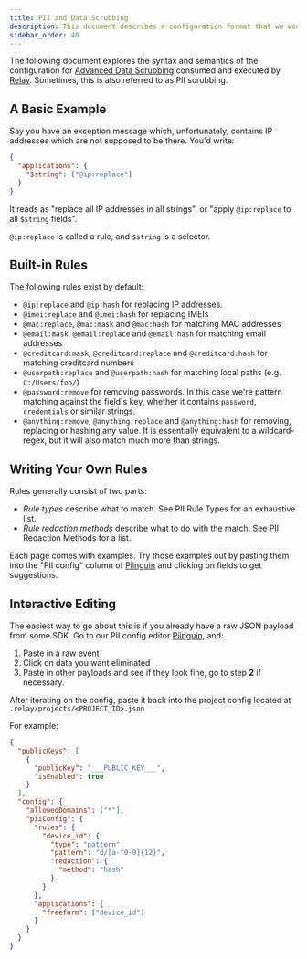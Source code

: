 ```yaml
---
title: PII and Data Scrubbing
description: This document describes a configuration format that we would like to hide from the user eventually. The only reason this page still exists is, because currently Relay accepts this format in alternative to regular data scrubbing settings.
sidebar_order: 40
---
```


The following document explores the syntax and semantics of the configuration
for [Advanced Data Scrubbing] consumed and executed by [Relay]. Sometimes, this
is also referred to as PII scrubbing.

## A Basic Example

Say you have an exception message which, unfortunately, contains IP addresses
which are not supposed to be there. You'd write:

```json
{
  "applications": {
    "$string": ["@ip:replace"]
  }
}
```

It reads as "replace all IP addresses in all strings", or "apply `@ip:replace`
to all `$string` fields".

`@ip:replace` is called a rule, and `$string` is a <Link
to="/pii/selectors/">selector</Link>.

## Built-in Rules

The following rules exist by default:

- `@ip:replace` and `@ip:hash` for replacing IP addresses.
- `@imei:replace` and `@imei:hash` for replacing IMEIs
- `@mac:replace`, `@mac:mask` and `@mac:hash` for matching MAC addresses
- `@email:mask`, `@email:replace` and `@email:hash` for matching email addresses
- `@creditcard:mask`, `@creditcard:replace` and `@creditcard:hash` for matching
  creditcard numbers
- `@userpath:replace` and `@userpath:hash` for matching local paths (e.g.
  `C:/Users/foo/`)
- `@password:remove` for removing passwords. In this case we're pattern matching
  against the field's key, whether it contains `password`, `credentials` or
  similar strings.
- `@anything:remove`, `@anything:replace` and `@anything:hash` for removing,
  replacing or hashing any value. It is essentially equivalent to a
  wildcard-regex, but it will also match much more than strings.

## Writing Your Own Rules

Rules generally consist of two parts:

- _Rule types_ describe what to match. See <Link to="/pii/types/">PII Rule
  Types</Link> for an exhaustive list.
- _Rule redaction methods_ describe what to do with the match. See <Link
  to="/pii/methods/">PII Redaction Methods</Link> for a list.

Each page comes with examples. Try those examples out by pasting them into the
"PII config" column of [Piinguin] and clicking on fields to get suggestions.

## Interactive Editing

The easiest way to go about this is if you already have a raw JSON payload from
some SDK. Go to our PII config editor [Piinguin], and:

1. Paste in a raw event
2. Click on data you want eliminated
3. Paste in other payloads and see if they look fine, go to step **2** if
   necessary.

After iterating on the config, paste it back into the project config located at
`.relay/projects/<PROJECT_ID>.json`

For example:

```json
{
  "publicKeys": [
    {
      "publicKey": "___PUBLIC_KEY___",
      "isEnabled": true
    }
  ],
  "config": {
    "allowedDomains": ["*"],
    "piiConfig": {
      "rules": {
        "device_id": {
          "type": "pattern",
          "pattern": "d/[a-f0-9]{12}",
          "redaction": {
            "method": "hash"
          }
        }
      },
      "applications": {
        "freeform": ["device_id"]
      }
    }
  }
}
```

[advanced data scrubbing]: https://docs.sentry.io/product/data-management-settings/scrubbing/advanced-datascrubbing/
[relay]: https://github.com/getsentry/relay
[piinguin]: https://getsentry.github.io/piinguin
